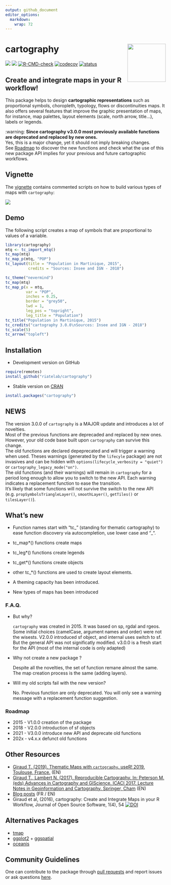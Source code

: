 ```yaml
---
output: github_document
editor_options: 
  markdown: 
    wrap: 72
---
```


# cartography <img src="man/figures/logo.png" align="right" width="120"/>

[![](https://www.r-pkg.org/badges/version/cartography)](https://cran.r-project.org/package=cartography)
[![](https://cranlogs.r-pkg.org/badges/cartography?color=brightgreen)](https://cran.r-project.org/package=cartography)
[![R-CMD-check](https://github.com/riatelab/cartography/workflows/R-CMD-check/badge.svg)](https://github.com/riatelab/cartography/actions)
[![codecov](https://codecov.io/gh/riatelab/cartography/branch/master/graph/badge.svg)](https://codecov.io/gh/riatelab/cartography)
[![status](https://tinyverse.netlify.com/badge/cartography)](https://tinyverse.netlify.app/)


## Create and integrate maps in your R workflow!

This package helps to design **cartographic representations** such as
proportional symbols, choropleth, typology, flows or discontinuities
maps. It also offers several features that improve the graphic
presentation of maps, for instance, map palettes, layout elements
(scale, north arrow, title...), labels or legends.

:warning: **Since cartography v3.0.0 most previously available functions are deprecated and replaced by new ones.**  
Yes, this is a major change, yet it should not imply breaking changes.  
See [Roadmap](#roadmap) to discover the new functions and check what the use of this new package API implies for your previous and future cartographic workflows. 

## Vignette

The
[vignette](https://CRAN.R-project.org/package=cartography/vignettes/cartography.html)
contains commented scripts on how to build various types of maps with
`cartography`:

[![](https://raw.githubusercontent.com/riatelab/cartography/master/img/vignettes.png)](https://CRAN.R-project.org/package=cartography/vignettes/cartography.html)

## Demo

The following script creates a map of symbols that are proportional to
values of a variable.

```r
library(cartography)
mtq <- tc_import_mtq()
tc_map(mtq)
tc_map_p(mtq, "POP")
tc_layout(title = "Population in Martinique, 2015", 
          credits = "Sources: Insee and IGN - 2018")
```

```r
tc_theme("nevermind")
tc_map(mtq)
tc_map_p(x = mtq, 
         var = "POP", 
         inches = 0.25, 
         border = "grey50",
         lwd = 1, 
         leg_pos = "topright", 
         leg_title = "Population") 
tc_title("Population in Martinique, 2015")
tc_credits("cartography 3.0.0\nSources: Insee and IGN - 2018")
tc_scale(5)
tc_arrow("topleft")
```

## Installation

-   Development version on GitHub

```r
require(remotes)
install_github("riatelab/cartography")
```

-   Stable version on
[CRAN](https://CRAN.R-project.org/package=cartography/)

```r
install.packages("cartography")
```


## NEWS

The version 3.0.0 of `cartography` is a MAJOR update and introduces a lot of novelties.   
Most of the previous functions are deprecaded and replaced by new ones.    
However, your old code base built upon `cartography` can survive this change.   
The old functions are declared depeprecated and will trigger a warning when used. 
Theses warnings (generated by the `lifecyle` package) are not invasives and can be hidden with 
`options(lifecycle_verbosity = "quiet")` or `cartography_legacy_mode("on")`.   
The old functions (and their warnings) will remain in `cartography` for a period 
long enough to allow you to switch to the new API. Each warning indicates a 
replacement function to ease the transition.   
It's likely that some functions will not survive the switch to the new
API (e.g. `propSymbolsTriangleLayer()`, `smoothLayer()`, `getTiles()` or 
`tilesLayer()`).  


## What's new

* Function names start with "tc_" (standing for thematic cartography) to ease function discovery via autocompletion, use lower case and "_". 
* tc_map*() functions create maps
* tc_leg*() functions create legends
* tc_get*() functions create objects 
* other tc_*() functions are used to create layout elements. 

* A theming capacity has been introduced. 
* New types of maps has been introduced


### F.A.Q.

- But why? 

  `cartography` was created in 2015. It was based on sp, rgdal and rgeos. Some 
  initial choices (camelCase, argument names and order) were not the wisests. 
  V2.0.0 introduced sf object, and internal uses switch to sf. But the general 
  API was not significatly modified. v3.0.0 is a fresh start for the API 
  (most of the internal code is only adapted)

- Why not create a new package ? 

  Despite all the novelties, the set of function remane almost the same. 
  The map creation process is the same (adding layers).

- Will my old scripts fail with the new version? 

  No. Previous function are only deprecated. You will only see a warning
  message with a replacement function suggestion.


### Roadmap

- 2015 - V1.0.0 creation of the package
- 2018 - V2.0.0 introduction of sf objects
- 2021 - V3.0.0 introduce new API and deprecate old functions 
- 202x - v4.x.x defunct old functions

## Other Resources

- [Giraud T. (2019). Thematic Maps with `cartography`. useR! 2019.
Toulouse, France.](https://github.com/rCarto/user2019) (EN)  
- [Giraud T., Lambert N. (2017). Reproducible Cartography. In:
Peterson M. (eds) Advances in Cartography and GIScience. ICACI 2017.
Lecture Notes in Geoinformation and Cartography. Springer,
Cham](https://github.com/riatelab/ReproducibleCartography) (EN)  
- [Blog posts](https://rgeomatic.hypotheses.org/category/cartography)
(FR / EN)
- Giraud et al, (2016), cartography: Create and Integrate Maps in your R Workflow, Journal of Open Source Software, 1(4), 54 [![DOI](https://joss.theoj.org/papers/10.21105/joss.00054/status.svg)](https://doi.org/10.21105/joss.00054)

## Alternatives Packages

-   [tmap](https://github.com/mtennekes/tmap)  
-   [ggplot2](https://github.com/tidyverse/ggplot2) +
[ggspatial](https://github.com/paleolimbot/ggspatial)  
-   [oceanis](https://github.com/insee-psar-at/oceanis-package)

## Community Guidelines

One can contribute to the package through [pull
requests](https://github.com/riatelab/cartography/pulls) and report
issues or ask questions
[here](https://github.com/riatelab/cartography/issues).
